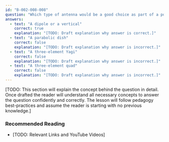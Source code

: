```yaml
---
id: "B-002-008-008"
question: "Which type of antenna would be a good choice as part of a portable HF station that could be set up in case of an emergency?"
answers:
  - text: "A dipole or a vertical"
    correct: true
    explanation: "[TODO: Draft explanation why answer is correct.]"
  - text: "A parabolic dish"
    correct: false
    explanation: "[TODO: Draft explanation why answer is incorrect.]"
  - text: "A three-element Yagi"
    correct: false
    explanation: "[TODO: Draft explanation why answer is incorrect.]"
  - text: "A three-element quad"
    correct: false
    explanation: "[TODO: Draft explanation why answer is incorrect.]"
---
```


[TODO: This section will explain the concept behind the question in detail. Once drafted the reader will understand all necessary concepts to answer the question confidently and correctly. The lesson will follow pedagogy best-practices and assume the reader is starting with no previous knowledge.]

### Recommended Reading

- [TODO: Relevant Links and YouTube Videos]
